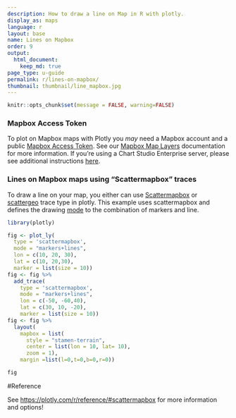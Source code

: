 ```yaml
---
description: How to draw a line on Map in R with plotly.
display_as: maps
language: r
layout: base
name: Lines on Mapbox
order: 9
output:
  html_document:
    keep_md: true
page_type: u-guide
permalink: r/lines-on-mapbox/
thumbnail: thumbnail/line_mapbox.jpg
---
```


```r
knitr::opts_chunk$set(message = FALSE, warning=FALSE)
```
### Mapbox Access Token

To plot on Mapbox maps with Plotly you *may* need a Mapbox account and a public [Mapbox Access Token](https://www.mapbox.com/studio). See our [Mapbox Map Layers](/r/mapbox-layers/) documentation for more information. If you're using a Chart Studio Enterprise server, please see additional instructions [here](https://help.plot.ly/mapbox-atlas).

### Lines on Mapbox maps using "Scattermapbox" traces

To draw a line on your map, you either can use [Scattermapbox](https://plotly.com/r/reference/#scattermapbox) or [scattergeo](https://plotly.com/r/reference/#scattergeo) trace type in plotly. This example uses scattermapbox and defines the drawing [mode](https://plotly.com/python/reference/#scattermapbox-mode) to the combination of markers and line.

```r
library(plotly)

fig <- plot_ly(
  type = 'scattermapbox',
  mode = "markers+lines",
  lon = c(10, 20, 30),
  lat = c(10, 20,30),
  marker = list(size = 10)) 
fig <- fig %>%
  add_trace(
    type = 'scattermapbox',
    mode = "markers+lines",
    lon = c(-50, -60,40),
    lat = c(30, 10, -20),
    marker = list(size = 10)) 
fig <- fig %>%
  layout(
    mapbox = list(
      style = "stamen-terrain",
      center = list(lon = 10, lat= 10),
      zoom = 1),
    margin =list(l=0,t=0,b=0,r=0))

fig
```
#Reference

See [https://plotly.com/r/reference/#scattermapbox](https://plotly.com/r/reference/#scattermapbox) for more information and options!